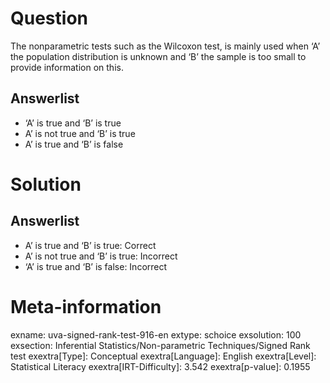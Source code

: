 Question
========

The nonparametric tests such as the Wilcoxon test, is mainly used when 'A' the population distribution is unknown and 'B' the sample is too small to provide information on this.

Answerlist
----------

* 'A' is true and 'B' is true
* A' is not true and 'B' is true
* A' is true and 'B' is false

Solution
========

Answerlist
----------

* A' is true and 'B' is true: Correct
* A' is not true and 'B' is true: Incorrect
* 'A' is true and 'B' is false: Incorrect

Meta-information
================
exname: uva-signed-rank-test-916-en
extype: schoice
exsolution: 100
exsection: Inferential Statistics/Non-parametric Techniques/Signed Rank test
exextra[Type]: Conceptual
exextra[Language]: English
exextra[Level]: Statistical Literacy
exextra[IRT-Difficulty]: 3.542
exextra[p-value]: 0.1955
